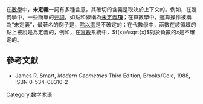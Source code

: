 {{expand|time=2013-07-20T23:52:45+00:00}}
在[[數學|數學]]中，'''未定義'''一詞有多種含意，其確切的含義是取決於上下文的。例如，在幾何學中，一些簡單的[[元詞|元詞]]，如點和線稱為[[未定義項|未定義'''項''']]；在算數學中，運算操作被稱為“未定義”，最著名的例子是，[[除以零|除以零]]是不確定的；在代數學中，函數在該領域的點上被說是為定義的，例如，在[[實數|實數]]系統中，<math> f(x)=\sqrt{x} </math>對於負數的<math>x</math>是不確定的。

==參考文獻==
* James R. Smart, ''Modern Geometries'' Third Edition, Brooks/Cole, 1988, ISBN 0-534-08310-2

[[Category:数学术语|Category:数学术语]]